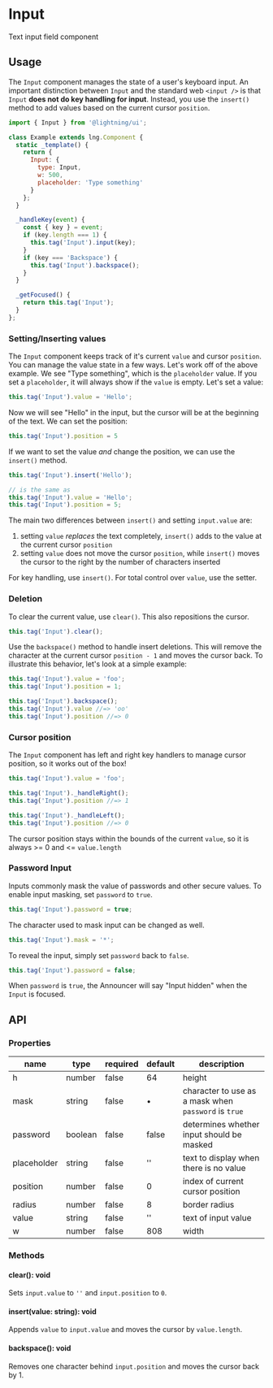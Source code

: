 
# Input

Text input field component

## Usage

The `Input` component manages the state of a user's keyboard input. An important distinction between `Input` and the standard web `<input />` is that `Input` **does not do key handling for input**. Instead, you use the `insert()` method to add values based on the current cursor `position`.

```js
import { Input } from '@lightning/ui';

class Example extends lng.Component {
  static _template() {
    return {
      Input: {
        type: Input,
        w: 500,
        placeholder: 'Type something'
      }
    };
  }

  _handleKey(event) {
    const { key } = event;
    if (key.length === 1) {
      this.tag('Input').input(key);
    }
    if (key === 'Backspace') {
      this.tag('Input').backspace();
    }
  }

  _getFocused() {
    return this.tag('Input');
  }
};
```

<Canvas>
  <Story id="input--basic" />
</Canvas>

### Setting/Inserting values

The `Input` component keeps track of it's current `value` and cursor `position`. You can manage the value state in a few ways. Let's work off of the above example. We see "Type something", which is the `placeholder` value. If you set a `placeholder`, it will always show if the `value` is empty. Let's set a value:

```js
this.tag('Input').value = 'Hello';
```

Now we will see "Hello" in the input, but the cursor will be at the beginning of the text. We can set the position:

```js
this.tag('Input').position = 5
```

If we want to set the value _and_ change the position, we can use the `insert()` method.

```js
this.tag('Input').insert('Hello');

// is the same as
this.tag('Input').value = 'Hello';
this.tag('Input').position = 5;
```

The main two differences between `insert()` and setting `input.value` are:
  1. setting `value` _replaces_ the text completely, `insert()` adds to the value at the current cursor `position`
  2. setting `value` does not move the cursor `position`, while `insert()` moves the cursor to the right by the number of characters inserted

For key handling, use `insert()`. For total control over `value`, use the setter.

### Deletion

To clear the current value, use `clear()`. This also repositions the cursor.

```js
this.tag('Input').clear();
```

Use the `backspace()` method to handle insert deletions. This will remove the character at the current cursor `position - 1` and moves the cursor back. To illustrate this behavior, let's look at a simple example:

```js
this.tag('Input').value = 'foo';
this.tag('Input').position = 1;

this.tag('Input').backspace();
this.tag('Input').value //=> 'oo'
this.tag('Input').position //=> 0
```

### Cursor position

The `Input` component has left and right key handlers to manage cursor position, so it works out of the box!

```js
this.tag('Input').value = 'foo';

this.tag('Input')._handleRight();
this.tag('Input').position //=> 1

this.tag('Input')._handleLeft();
this.tag('Input').position //=> 0
```

The cursor position stays within the bounds of the current `value`, so it is always >= 0 and <= `value.length`

### Password Input

Inputs commonly mask the value of passwords and other secure values. To enable input masking, set `password` to `true`.

```js
this.tag('Input').password = true;
```

The character used to mask input can be changed as well.

```js
this.tag('Input').mask = '*';
```

To reveal the input, simply set `password` back to `false`.

```js
this.tag('Input').password = false;
```

When `password` is `true`, the Announcer will say "Input hidden" when the `Input` is focused.

## API

### Properties

name|type|required|default|description
--|--|--|--|--
h|number|false|64|height
mask|string|false|•|character to use as a mask when `password` is `true`
password|boolean|false|false|determines whether input should be masked
placeholder|string|false|''|text to display when there is no value
position|number|false|0|index of current cursor position
radius|number|false|8|border radius
value|string|false|''|text of input value
w|number|false|808|width

### Methods

#### clear(): void

Sets `input.value` to `''` and `input.position` to `0`.

#### insert(value: string): void

Appends `value` to `input.value` and moves the cursor by `value.length`.

#### backspace(): void

Removes one character behind `input.position` and moves the cursor back by 1. 
